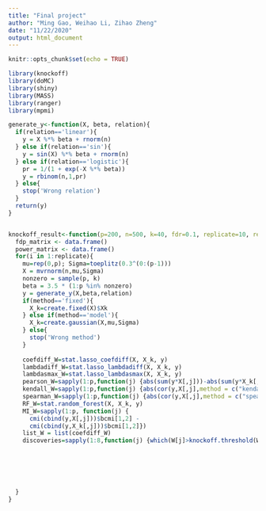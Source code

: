 ```yaml
---
title: "Final project"
author: "Ming Gao, Weihao Li, Zihao Zheng"
date: "11/22/2020"
output: html_document
---
```


```r
knitr::opts_chunk$set(echo = TRUE)
```

```r
library(knockoff)
library(doMC)
library(shiny)
library(MASS)
library(ranger)
library(mpmi)
```

```r
generate_y<-function(X, beta, relation){
  if(relation=='linear'){
    y = X %*% beta + rnorm(n)
  } else if(relation=='sin'){
    y = sin(X) %*% beta + rnorm(n)
  } else if(relation=='logistic'){
    pr = 1/(1 + exp(-X %*% beta))
    y = rbinom(n,1,pr)
  } else{
    stop('Wrong relation')
  }
  return(y)
}
```

```r

```

```r
knockoff_result<-function(p=200, n=500, k=40, fdr=0.1, replicate=10, relation='linear', method='fixed'){
  fdp_matrix <- data.frame()
  power_matrix <- data.frame()
  for(i in 1:replicate){
    mu=rep(0,p); Sigma=toeplitz(0.3^(0:(p-1)))
    X = mvrnorm(n,mu,Sigma)
    nonzero = sample(p, k)
    beta = 3.5 * (1:p %in% nonzero)
    y = generate_y(X,beta,relation)
    if(method=='fixed'){
      X_k=create.fixed(X)$Xk
    } else if(method=='model'){
      X_k=create.gaussian(X,mu,Sigma)
    } else{
      stop('Wrong method')
    }
    
    coefdiff_W=stat.lasso_coefdiff(X, X_k, y)
    lambdadiff_W=stat.lasso_lambdadiff(X, X_k, y)
    lambdasmax_W=stat.lasso_lambdasmax(X, X_k, y)
    pearson_W=sapply(1:p,function(j) {abs(sum(y*X[,j]))-abs(sum(y*X_k[,j]))})
    kendall_W=sapply(1:p,function(j) {abs(cor(y,X[,j],method = c("kendall")))-abs(cor(y,X_k[,j],method = c("kendall")))})
    spearman_W=sapply(1:p,function(j) {abs(cor(y,X[,j],method = c("spearman")))-abs(cor(y,X_k[,j],method = c("spearman")))})
    RF_W=stat.random_forest(X, X_k, y)
    MI_W=sapply(1:p, function(j) {
      cmi(cbind(y,X[,j]))$bcmi[1,2] -
      cmi(cbind(y,X_k[,j]))$bcmi[1,2]})
    list_W = list(coefdiff_W)
    discoveries=sapply(1:8,function(j) {which(W[j]>knockoff.threshold(W[j],fdr))})
  
  
  
  
  
  
  }
}
```

